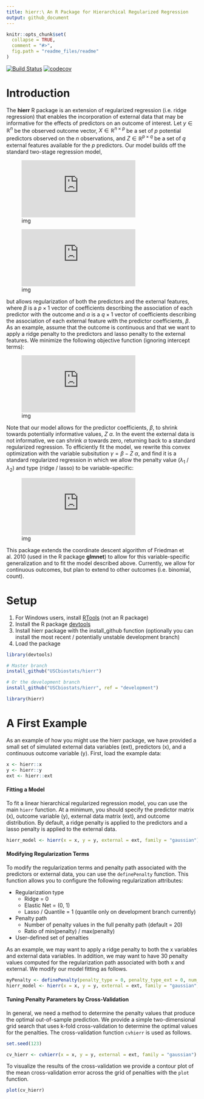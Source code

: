 ```yaml
---
title: hierr:\ An R Package for Hierarchical Regularized Regression
output: github_document
---
```


<!-- README.md is generated from README.Rmd. Please edit that file -->

```r
knitr::opts_chunk$set(
  collapse = TRUE,
  comment = "#>",
  fig.path = "readme_files/readme"
)
```

[![Build Status](https://travis-ci.org/USCbiostats/hierr.svg?branch=master)](https://travis-ci.org/USCbiostats/hierr)
[![codecov](https://codecov.io/gh/USCbiostats/hierr/branch/master/graph/badge.svg)](https://codecov.io/gh/USCbiostats/hierr)

# Introduction

The **hierr** R package is an extension of regularized regression (i.e. ridge regression) that enables the incorporation of external data that may be informative for the effects of predictors on an outcome of interest. Let $y\in\mathbb{R}^n$ be the observed outcome vector, $X\in\mathbb{R}^{n \times p}$ be a set of *p* potential predictors observed on the *n* observations, and $Z\in\mathbb{R}^{p \times q}$ be a set of *q* external features available for the *p* predictors. Our model builds off the standard two-stage regression model,

![img](https://latex.codecogs.com/gif.latex?y%20%3D%20X%5Cbeta%20&plus;%20%5Cepsilon)

![img](https://latex.codecogs.com/gif.latex?%5Cbeta%20%3D%20Z%5Calpha%20&plus;%20%5Cgamma)

but allows regularization of both the predictors and the external features, where $\beta$ is a $p \times 1$ vector of coefficients describing the association of each predictor with the outcome and $\alpha$ is a $q \times 1$ vector of coefficients describing the association of each external feature with the predictor coefficients, $\beta$. As an example, assume that the outcome is continuous and that we want to apply a ridge penalty to the predictors and lasso penalty to the external features. We minimize the following objective function (ignoring intercept terms):

![img](https://latex.codecogs.com/gif.latex?%5Cmin_%7B%5Cbeta%2C%20%5Calpha%7D%5Cfrac%7B1%7D%7B2%7D%7C%7Cy%20-%20X%5Cbeta%7C%7C%5E2_2%20&plus;%20%5Cfrac%7B%5Clambda_1%7D%7B2%7D%7C%7C%5Cbeta%20-%20Z%5Calpha%7C%7C%5E2_2%20&plus;%20%5Clambda_2%7C%7C%5Calpha%7C%7C_1)

Note that our model allows for the predictor coefficients, $\beta$, to shrink towards potentially informative values, $Z$ $\alpha$. In the event the external data is not informative, we can shrink $\alpha$ towards zero, returning back to a standard regularized regression. To efficiently fit the model, we rewrite this convex optimization with the variable subsitution $\gamma = \beta - Z$ $\alpha$, and find it is a standard regularized regression in which we allow the penalty value ($\lambda_1$ / $\lambda_2$) and type (ridge / lasso) to be variable-specific:

![img](https://latex.codecogs.com/gif.latex?%5Cmin_%7B%5Cgamma%2C%20%5Calpha%7D%5Cfrac%7B1%7D%7B2%7D%7C%7Cy%20-%20X%5Cgamma%20-%20XZ%5Calpha%7C%7C%5E2_2%20&plus;%20%5Cfrac%7B%5Clambda_1%7D%7B2%7D%7C%7C%5Cgamma%7C%7C%5E2_2%20&plus;%20%5Clambda_2%7C%7C%5Calpha%7C%7C_1)

This package extends the coordinate descent algorithm of Friedman et al. 2010 (used in the R package **glmnet**) to allow for this variable-specific generalization and to fit the model described above. Currently, we allow for continuous outcomes, but plan to extend to other outcomes (i.e. binomial, count).  

# Setup

1. For Windows users, install [RTools](https://cran.r-project.org/bin/windows/Rtools/) (not an R package)
2. Install the R package [devtools](https://github.com/hadley/devtools)
2. Install hierr package with the install_github function (optionally you can install the most recent / potentially unstable development branch)
3. Load the package 

```r
library(devtools)

# Master branch
install_github("USCbiostats/hierr")

# Or the development branch
install_github("USCbiostats/hierr", ref = "development")
```
```r
library(hierr)
```

# A First Example

As an example of how you might use the hierr package, we have provided a small set of simulated external data variables (ext), predictors (x), and a continuous outcome variable (y). First, load the example data:

```r
x <- hierr::x
y <- hierr::y
ext <- hierr::ext
```

#### Fitting a Model

To fit a linear hierarchical regularized regression model, you can use the main `hierr` function. At a minimum, you should specify the predictor matrix (x), outcome variable (y), external data matrix (ext), and outcome distribution. By default, a ridge penalty is applied to the predictors and a lasso penalty is applied to the external data.

```r
hierr_model <- hierr(x = x, y = y, external = ext, family = "gaussian")
```

#### Modifying Regularization Terms

To modify the regularization terms and penalty path associated with the predictors or external data, you can use the `definePenalty` function. This function allows you to configure the following regularization attributes:

* Regularization type 
    - Ridge = 0
    - Elastic Net = (0, 1)
    - Lasso / Quantile = 1 (quantile only on development branch currently) 
* Penalty path
    - Number of penalty values in the full penalty path (default = 20)
    - Ratio of min(penalty) / max(penalty) 
* User-defined set of penalties

As an example, we may want to apply a ridge penalty to both the x variables and external data variables. In addition, we may want to have 30 penalty values computed for the regularization path associated with both x and external. We modify our model fitting as follows.

```r
myPenalty <- definePenalty(penalty_type = 0, penalty_type_ext = 0, num_penalty = 30, num_penalty_ext = 30)
hierr_model <- hierr(x = x, y = y, external = ext, family = "gaussian", penalty = myPenalty)
```

#### Tuning Penalty Parameters by Cross-Validation

In general, we need a method to determine the penalty values that produce the optimal out-of-sample prediction. We provide a simple two-dimensional grid search that uses k-fold cross-validation to determine the optimal values for the penalties. The cross-validation function `cvhierr` is used as follows.

```r
set.seed(123)
```

```r
cv_hierr <- cvhierr(x = x, y = y, external = ext, family = "gaussian")
```
To visualize the results of the cross-validation we provide a contour plot of the mean cross-validation error across the grid of penalties with the `plot` function.

```r
plot(cv_hierr)
```
